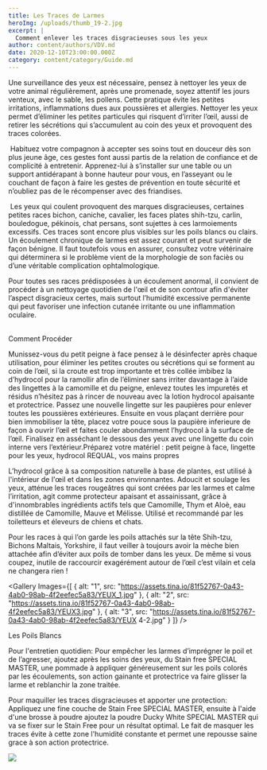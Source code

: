 ```yaml
---
title: Les Traces de Larmes
heroImg: /uploads/thumb_19-2.jpg
excerpt: |
  Comment enlever les traces disgracieuses sous les yeux
author: content/authors/VDV.md
date: 2020-12-10T23:00:00.000Z
category: content/category/Guide.md
---
```


<BlockImgText position="left" src="/uploads/FullSizeRender[18441]-2.jpg">
  Une surveillance des yeux est nécessaire, pensez à nettoyer les yeux de votre animal régulièrement, après une promenade, soyez attentif les jours venteux, avec le sable, les pollens. Cette pratique évite les petites irritations, inflammations dues aux poussières et allergies. Nettoyer les yeux permet d’éliminer les petites particules qui risquent d’irriter l’œil, aussi de retirer les sécrétions qui s’accumulent au coin des yeux et provoquent des traces colorées.

   Habituez votre compagnon à accepter ses soins tout en douceur dès son plus jeune âge, ces gestes font aussi partis de la relation de confiance et de complicité à entretenir. Apprenez-lui à s’installer sur une table ou un support antidérapant à bonne hauteur pour vous, en l’asseyant ou le couchant de façon à faire les gestes de prévention en toute sécurité et n’oubliez pas de le récompenser avec des friandises.  

   Les yeux qui coulent provoquent des marques disgracieuses, certaines petites races bichon, caniche, cavalier, les faces plates shih-tzu, carlin, bouledogue, pékinois, chat persans, sont sujettes à ces larmoiements excessifs. Ces traces sont encore plus visibles sur les poils blancs ou clairs. Un écoulement chronique de larmes est assez courant et peut survenir de façon bénigne. Il faut toutefois vous en assurer, consultez votre vétérinaire qui déterminera si le problème vient de la morphologie de son faciès ou d’une véritable complication ophtalmologique.
</BlockImgText>

Pour toutes ses races prédisposées à un écoulement anormal, il convient de procéder à un nettoyage quotidien de l'œil et de son contour afin d'éviter l’aspect disgracieux certes, mais surtout l’humidité excessive permanente qui peut favoriser une infection cutanée irritante ou une inflammation oculaire.                                                                                                                                                                                    

Comment Procéder

Munissez-vous du petit peigne à face pensez à le désinfecter après chaque utilisation, pour éliminer les petites croutes ou sécrétions qui se forment au coin de l’œil, si la croute est trop importante et très collée imbibez la d’hydrocol pour la ramollir afin de l’éliminer sans irriter davantage à l’aide des lingettes à la camomille et du peigne, enlevez toutes les impuretés et résidus n’hésitez pas à rincer de nouveau avec la lotion hydrocol apaisante et protectrice. Passez une nouvelle lingette sur les paupières pour enlever toutes les poussières extérieures. Ensuite en vous plaçant derrière pour bien immobiliser la tête, placez votre pouce sous la paupière inferieure de façon à ouvrir l’œil et faites couler abondamment l’hydrocol à la surface de l’œil. Finalisez en asséchant le dessous des yeux avec une lingette du coin interne vers l’extérieur.Préparez votre matériel : petit peigne à face, lingette pour les yeux, hydrocol REQUAL, vos mains propres

L’hydrocol grâce à sa composition naturelle à base de plantes, est utilisé à l'intérieur de l'œil et dans les zones environnantes. Adoucit et soulage les yeux, atténue les traces rougeâtres qui sont créées par les larmes et calme l’irritation, agit comme protecteur apaisant et assainissant, grâce à d'innombrables ingrédients actifs tels que Camomille, Thym et Aloè, eau distillée de Camomille, Mauve et Mélisse. Utilisé et recommandé par les toiletteurs et éleveurs de chiens et chats.

Pour les races à qui l’on garde les poils attachés sur la tête Shih-tzu, Bichons Maltais, Yorkshire, il faut veiller à toujours avoir la mèche bien attachée afin d’éviter aux poils de tomber dans les yeux. De même si vous coupez, inutile de raccourcir exagérément autour de l’œil c’est vilain et cela ne changera rien !   

<Gallery
  Images={[
    {
      alt: "1",
      src: "https://assets.tina.io/81f52767-0a43-4ab0-98ab-4f2eefec5a83/YEUX_1.jpg"
    },
    {
      alt: "2",
      src: "https://assets.tina.io/81f52767-0a43-4ab0-98ab-4f2eefec5a83/YEUX3.jpg"
    },
    {
      alt: "3",
      src: "https://assets.tina.io/81f52767-0a43-4ab0-98ab-4f2eefec5a83/YEUX 4-2.jpg"
    }
  ]}
/>

Les Poils Blancs

Pour l'entretien quotidien: Pour empêcher les larmes d’imprégner le poil et de l’agresser, ajoutez après les soins des yeux, du Stain free SPECIAL MASTER, une pommade à appliquer généreusement sur les poils colorés par les écoulements, son action gainante et protectrice va faire glisser la larme et reblanchir la zone traitée.

Pour maquiller les traces disgracieuses et apporter une protection:  Appliquez une fine couche de Stain Free SPECIAL MASTER, ensuite à l'aide d'une brosse à poudre ajoutez la poudre Ducky White SPECIAL MASTER qui va se fixer sur le Stain Free pour un résultat optimal. Le fait de masquer les traces évite à cette zone l'humidité constante et permet une repousse saine grace à son action protectrice. 

![](/uploads/YEUX.jpg)

<Youtube id="-Lr-BBwKFE8" />

                                  
